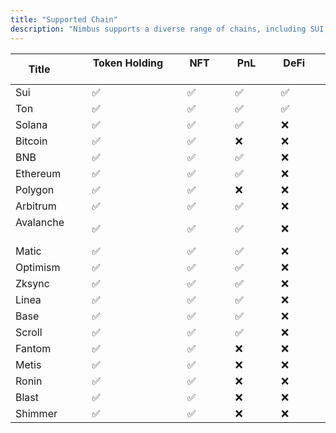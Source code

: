 ```yaml
---
title: "Supported Chain"
description: "Nimbus supports a diverse range of chains, including SUI, TON, Ethereum, Solana, Polygon, BNB, and more—empowering users with extensive crypto portfolio flexibility."
---
```


| Title&nbsp; &nbsp; &nbsp; &nbsp;     | Token Holding&nbsp; &nbsp; &nbsp; &nbsp; | NFT&nbsp; &nbsp; &nbsp; &nbsp; | PnL&nbsp; &nbsp; &nbsp; &nbsp; | DeFi&nbsp; &nbsp; &nbsp; &nbsp; |
| --------------------------- | --------------------------------- | --------------------- | --------------------- | --------------------- |
| Sui&nbsp; &nbsp; &nbsp; &nbsp;       | ✅&nbsp; &nbsp; &nbsp; &nbsp;             | ✅&nbsp; &nbsp; &nbsp; &nbsp;   | ✅&nbsp; &nbsp; &nbsp; &nbsp;   | ✅&nbsp; &nbsp; &nbsp; &nbsp;    |
| Ton&nbsp; &nbsp; &nbsp; &nbsp;       | ✅&nbsp; &nbsp; &nbsp; &nbsp;             | ✅&nbsp; &nbsp; &nbsp; &nbsp;   | ✅&nbsp; &nbsp; &nbsp; &nbsp;   | ✅&nbsp; &nbsp; &nbsp; &nbsp;    |
| Solana&nbsp; &nbsp; &nbsp; &nbsp;    | ✅&nbsp; &nbsp; &nbsp; &nbsp;             | ✅&nbsp; &nbsp; &nbsp; &nbsp;   | ✅&nbsp; &nbsp; &nbsp; &nbsp;   | ❌&nbsp; &nbsp; &nbsp; &nbsp;    |
| Bitcoin&nbsp; &nbsp; &nbsp; &nbsp;   | ✅&nbsp; &nbsp; &nbsp; &nbsp;             | ✅&nbsp; &nbsp; &nbsp; &nbsp;   | ❌&nbsp; &nbsp; &nbsp; &nbsp;   | ❌&nbsp; &nbsp; &nbsp; &nbsp;    |
| BNB&nbsp; &nbsp; &nbsp; &nbsp;       | ✅&nbsp; &nbsp; &nbsp; &nbsp;             | ✅&nbsp; &nbsp; &nbsp; &nbsp;   | ✅&nbsp; &nbsp; &nbsp; &nbsp;   | ❌&nbsp; &nbsp; &nbsp; &nbsp;    |
| Ethereum&nbsp; &nbsp; &nbsp; &nbsp;  | ✅&nbsp; &nbsp; &nbsp; &nbsp;             | ✅&nbsp; &nbsp; &nbsp; &nbsp;   | ✅&nbsp; &nbsp; &nbsp; &nbsp;   | ❌&nbsp; &nbsp; &nbsp; &nbsp;    |
| Polygon&nbsp; &nbsp; &nbsp; &nbsp;   | ✅&nbsp; &nbsp; &nbsp; &nbsp;             | ✅&nbsp; &nbsp; &nbsp; &nbsp;   | ❌&nbsp; &nbsp; &nbsp; &nbsp;   | ❌&nbsp; &nbsp; &nbsp; &nbsp;    |
| Arbitrum&nbsp; &nbsp; &nbsp; &nbsp;  | ✅&nbsp; &nbsp; &nbsp; &nbsp;             | ✅&nbsp; &nbsp; &nbsp; &nbsp;   | ✅&nbsp; &nbsp; &nbsp; &nbsp;   | ❌&nbsp; &nbsp; &nbsp; &nbsp;    |
| Avalanche&nbsp; &nbsp; &nbsp; &nbsp; | ✅&nbsp; &nbsp; &nbsp; &nbsp;             | ✅&nbsp; &nbsp; &nbsp; &nbsp;   | ✅&nbsp; &nbsp; &nbsp; &nbsp;   | ❌&nbsp; &nbsp; &nbsp; &nbsp;    |
| Matic&nbsp; &nbsp; &nbsp; &nbsp;     | ✅&nbsp; &nbsp; &nbsp; &nbsp;             | ✅&nbsp; &nbsp; &nbsp; &nbsp;   | ✅&nbsp; &nbsp; &nbsp; &nbsp;   | ❌&nbsp; &nbsp; &nbsp; &nbsp;    |
| Optimism&nbsp; &nbsp; &nbsp; &nbsp;  | ✅&nbsp; &nbsp; &nbsp; &nbsp;             | ✅&nbsp; &nbsp; &nbsp; &nbsp;   | ✅&nbsp; &nbsp; &nbsp; &nbsp;   | ❌&nbsp; &nbsp; &nbsp; &nbsp;    |
| Zksync&nbsp; &nbsp; &nbsp; &nbsp;    | ✅&nbsp; &nbsp; &nbsp; &nbsp;             | ✅&nbsp; &nbsp; &nbsp; &nbsp;   | ✅&nbsp; &nbsp; &nbsp; &nbsp;   | ❌&nbsp; &nbsp; &nbsp; &nbsp;    |
| Linea&nbsp; &nbsp; &nbsp; &nbsp;     | ✅&nbsp; &nbsp; &nbsp; &nbsp;             | ✅&nbsp; &nbsp; &nbsp; &nbsp;   | ✅&nbsp; &nbsp; &nbsp; &nbsp;   | ❌&nbsp; &nbsp; &nbsp; &nbsp;    |
| Base&nbsp; &nbsp; &nbsp; &nbsp;      | ✅&nbsp; &nbsp; &nbsp; &nbsp;             | ✅&nbsp; &nbsp; &nbsp; &nbsp;   | ✅&nbsp; &nbsp; &nbsp; &nbsp;   | ❌&nbsp; &nbsp; &nbsp; &nbsp;    |
| Scroll&nbsp; &nbsp; &nbsp; &nbsp;    | ✅&nbsp; &nbsp; &nbsp; &nbsp;             | ✅&nbsp; &nbsp; &nbsp; &nbsp;   | ✅&nbsp; &nbsp; &nbsp; &nbsp;   | ❌&nbsp; &nbsp; &nbsp; &nbsp;    |
| Fantom&nbsp; &nbsp; &nbsp; &nbsp;    | ✅&nbsp; &nbsp; &nbsp; &nbsp;             | ✅&nbsp; &nbsp; &nbsp; &nbsp;   | ❌&nbsp; &nbsp; &nbsp; &nbsp;   | ❌&nbsp; &nbsp; &nbsp; &nbsp;    |
| Metis&nbsp; &nbsp; &nbsp; &nbsp;     | ✅&nbsp; &nbsp; &nbsp; &nbsp;             | ✅&nbsp; &nbsp; &nbsp; &nbsp;   | ❌&nbsp; &nbsp; &nbsp; &nbsp;   | ❌&nbsp; &nbsp; &nbsp; &nbsp;    |
| Ronin&nbsp; &nbsp; &nbsp; &nbsp;     | ✅&nbsp; &nbsp; &nbsp; &nbsp;             | ✅&nbsp; &nbsp; &nbsp; &nbsp;   | ❌&nbsp; &nbsp; &nbsp; &nbsp;   | ❌&nbsp; &nbsp; &nbsp; &nbsp;    |
| Blast&nbsp; &nbsp; &nbsp; &nbsp;     | ✅&nbsp; &nbsp; &nbsp; &nbsp;             | ✅&nbsp; &nbsp; &nbsp; &nbsp;   | ❌&nbsp; &nbsp; &nbsp; &nbsp;   | ❌&nbsp; &nbsp; &nbsp; &nbsp;    |
| Shimmer&nbsp; &nbsp; &nbsp; &nbsp;   | ✅&nbsp; &nbsp; &nbsp; &nbsp;             | ✅&nbsp; &nbsp; &nbsp; &nbsp;   | ❌&nbsp; &nbsp; &nbsp; &nbsp;   | ❌&nbsp; &nbsp; &nbsp; &nbsp;    |
